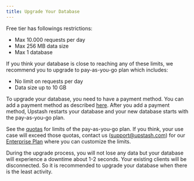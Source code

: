 ```yaml
---
title: Upgrade Your Database
---
```


Free tier has followings restrictions:

- Max 10.000 requests per day
- Max 256 MB data size
- Max 1 database

If you think your database is close to reaching any of these limits, we
recommend you to upgrade to pay-as-you-go plan which includes:

- No limit on requests per day
- Data size up to 10 GB

To upgrade your database, you need to have a payment method. You can add a
payment method as described [here](/common/account/addapaymentmethod). After you add
a payment method, Upstash restarts your database and your new database starts
with the pay-as-you-go plan.

See the [quotas](https://upstash.com/pricing/redis) for limits of the
pay-as-you-go plan. If you think, your use case will exceed those quotas,
contact us (support@upstash.com) for our [Enterprise Plan](#enterprise-plan)
where you can customize the limits.

<Note>
  During the upgrade process, you will not lose any data but your database will
  experience a downtime about 1-2 seconds. Your existing clients will be
  disconnected. So it is recommended to upgrade your database when there is the
  least activity.
</Note>
